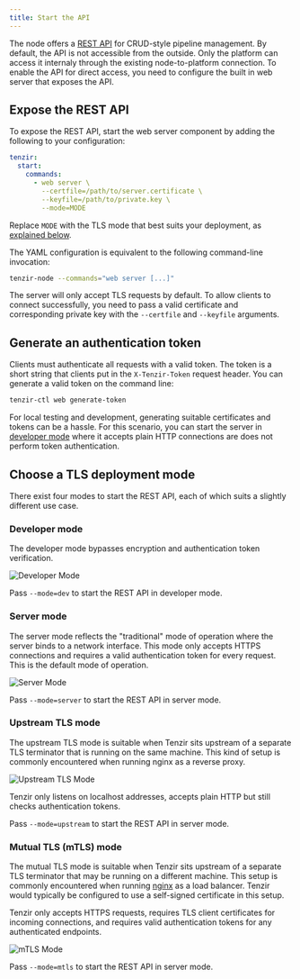 ```yaml
---
title: Start the API
---
```


The node offers a [REST API](/reference/node-api) for CRUD-style pipeline
management. By default, the API is not accessible from the outside. Only the
platform can access it internaly through the existing node-to-platform
connection. To enable the API for direct access, you need to configure the built
in web server that exposes the API.

## Expose the REST API

To expose the REST API, start the web server component by adding the following
to your configuration:

```yaml title="tenzir.yaml"
tenzir:
  start:
    commands:
      - web server \
        --certfile=/path/to/server.certificate \
        --keyfile=/path/to/private.key \
        --mode=MODE
```

Replace `MODE` with the TLS mode that best suits your deployment, as [explained
below](#choose-a-tls-deployment-mode).

The YAML configuration is equivalent to the following command-line invocation:

```bash
tenzir-node --commands="web server [...]"
```

The server will only accept TLS requests by default. To allow clients to connect
successfully, you need to pass a valid certificate and corresponding private key
with the `--certfile` and `--keyfile` arguments.

## Generate an authentication token

Clients must authenticate all requests with a valid token. The token is a short
string that clients put in the `X-Tenzir-Token` request header. You can generate
a valid token on the command line:

```bash
tenzir-ctl web generate-token
```

For local testing and development, generating suitable certificates and tokens
can be a hassle. For this scenario, you can start the server in [developer
mode](#developer-mode) where it accepts plain HTTP connections are does not
perform token authentication.

## Choose a TLS deployment mode

There exist four modes to start the REST API, each of which suits a slightly different use case.

### Developer mode

The developer mode bypasses encryption and authentication token verification.

![Developer Mode](./rest-api-mode-developer.svg)

Pass `--mode=dev` to start the REST API in developer mode.

### Server mode

The server mode reflects the "traditional" mode of operation where the server
binds to a network interface. This mode only accepts HTTPS connections and
requires a valid authentication token for every request. This is the default
mode of operation.

![Server Mode](./rest-api-mode-server.svg)

Pass `--mode=server` to start the REST API in server mode.

### Upstream TLS mode

The upstream TLS mode is suitable when Tenzir sits upstream of a separate
TLS terminator that is running on the same machine. This kind of setup
is commonly encountered when running nginx as a reverse proxy.

![Upstream TLS Mode](./rest-api-mode-upstream.svg)

Tenzir only listens on localhost addresses, accepts plain HTTP but still
checks authentication tokens.

Pass `--mode=upstream` to start the REST API in server mode.

### Mutual TLS (mTLS) mode

The mutual TLS mode is suitable when Tenzir sits upstream of a separate TLS
terminator that may be running on a different machine. This setup is commonly
encountered when running [nginx](https://nginx.org) as a load balancer. Tenzir
would typically be configured to use a self-signed certificate in this setup.

Tenzir only accepts HTTPS requests, requires TLS client certificates for incoming
connections, and requires valid authentication tokens for any authenticated
endpoints.

![mTLS Mode](./rest-api-mode-mtls.svg)

Pass `--mode=mtls` to start the REST API in server mode.

